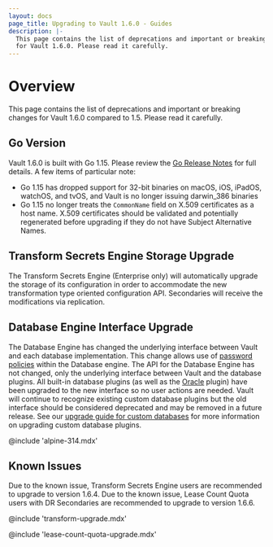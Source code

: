 ```yaml
---
layout: docs
page_title: Upgrading to Vault 1.6.0 - Guides
description: |-
  This page contains the list of deprecations and important or breaking changes
  for Vault 1.6.0. Please read it carefully.
---
```


# Overview

This page contains the list of deprecations and important or breaking changes
for Vault 1.6.0 compared to 1.5. Please read it carefully.

## Go Version

Vault 1.6.0 is built with Go 1.15. Please review the [Go Release
Notes](https://golang.org/doc/go1.15) for full details. A few items of
particular note:

- Go 1.15 has dropped support for 32-bit binaries on macOS, iOS, iPadOS,
  watchOS, and tvOS, and Vault is no longer issuing darwin_386 binaries
- Go 1.15 no longer treats the `CommonName` field on X.509 certificates as a
  host name. X.509 certificates should be validated and potentially regenerated
  before upgrading if they do not have Subject Alternative Names.

## Transform Secrets Engine Storage Upgrade

The Transform Secrets Engine (Enterprise only) will automatically upgrade the
storage of its configuration in order to accommodate the new transformation
type oriented configuration API. Secondaries will receive the
modifications via replication.

## Database Engine Interface Upgrade

The Database Engine has changed the underlying interface between Vault and each database
implementation. This change allows use of [password policies](/vault/docs/concepts/password-policies)
within the Database engine. The API for the Database Engine has not changed, only the underlying
interface between Vault and the database plugins. All built-in database plugins (as well as the
[Oracle](https://github.com/hashicorp/vault-plugin-database-oracle) plugin) have been upgraded to
the new interface so no user actions are needed. Vault will continue to recognize existing custom
database plugins but the old interface should be considered deprecated and may be removed in a
future release. See our [upgrade guide for custom databases](/vault/docs/secrets/databases/custom) for
more information on upgrading custom database plugins.

@include 'alpine-314.mdx'

## Known Issues

Due to the known issue, Transform Secrets Engine users are recommended to upgrade to version 1.6.4.
Due to the known issue, Lease Count Quota users with DR Secondaries are recommended to upgrade to version 1.6.6.

@include 'transform-upgrade.mdx'

@include 'lease-count-quota-upgrade.mdx'
